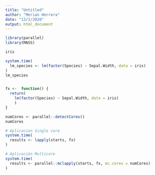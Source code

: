 ```yaml
---
title: "Untitled"
author: "Merian Herrera"
date: "13/1/2020"
output: html_document
---
```


```r
library(parallel)
library(MASS)

iris

system.time(
  lm_species <- lm(factor(Species) ~ Sepal.Width, data = iris)
)
lm_species


fx <-  function() {
  return(
    lm(factor(Species) ~ Sepal.Width, data = iris)
    )
}

numCores <- parallel::detectCores()
numCores

# Aplicacion Single core 
system.time(
  results <- lapply(starts, fx)
)

# Aplicación Multicore 
system.time(
  results <- parallel::mclapply(starts, fx, mc.cores = numCores)
)


```

